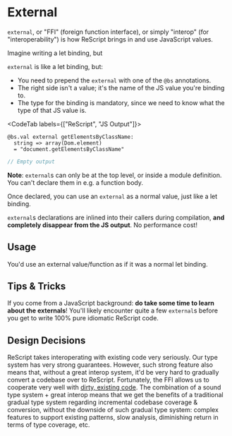 # External

`external`, or "FFI" (foreign function interface), or simply "interop" (for "interoperability") is how ReScript brings in and use JavaScript values.

Imagine writing a let binding, but

`external` is like a let binding, but:
- You need to prepend the `external` with one of the `@bs` annotations.
- The right side isn't a value; it's the name of the JS value you're binding to.
- The type for the binding is mandatory, since we need to know what the type of that JS value is.

<CodeTab labels={["ReScript", "JS Output"]}>

```re
@bs.val external getElementsByClassName:
  string => array(Dom.element)
  = "document.getElementsByClassName"
```
```js
// Empty output
```

</CodeTab>

**Note**: `external`s can only be at the top level, or inside a module definition. You can't declare them in e.g. a function body.

Once declared, you can use an `external` as a normal value, just like a let binding.

`external`s declarations are inlined into their callers during compilation, **and completely disappear from the JS output**. No performance cost!

## Usage

You'd use an external value/function as if it was a normal let binding.

## Tips & Tricks

If you come from a JavaScript background: **do take some time to learn about the externals**! You'll likely encounter quite a few `external`s before you get to write 100% pure idiomatic ReScript code.

## Design Decisions

ReScript takes interoperating with existing code very seriously. Our type system has very strong guarantees. However, such strong feature also means that, without a great interop system, it'd be very hard to gradually convert a codebase over to ReScript. Fortunately, the FFI allows us to cooperate very well with [dirty, existing code](converting-from-js). The combination of a sound type system + great interop means that we get the benefits of a traditional gradual type system regarding incremental codebase coverage & conversion, without the downside of such gradual type system: complex features to support existing patterns, slow analysis, diminishing return in terms of type coverage, etc.
